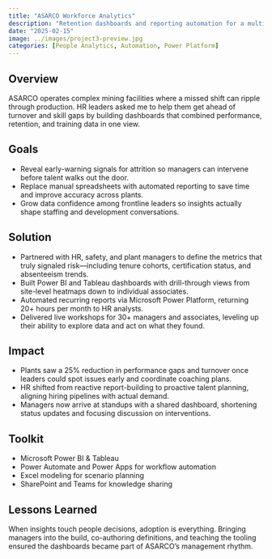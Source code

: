 ```yaml
---
title: "ASARCO Workforce Analytics"
description: "Retention dashboards and reporting automation for a multi-site mining operation"
date: "2025-02-15"
image: ../images/project3-preview.jpg
categories: [People Analytics, Automation, Power Platform]
---
```


## Overview

ASARCO operates complex mining facilities where a missed shift can ripple through production. HR leaders asked me to help them get ahead of turnover and skill gaps by building dashboards that combined performance, retention, and training data in one view.

## Goals

- Reveal early-warning signals for attrition so managers can intervene before talent walks out the door.
- Replace manual spreadsheets with automated reporting to save time and improve accuracy across plants.
- Grow data confidence among frontline leaders so insights actually shape staffing and development conversations.

## Solution

- Partnered with HR, safety, and plant managers to define the metrics that truly signaled risk—including tenure cohorts, certification status, and absenteeism trends.
- Built Power BI and Tableau dashboards with drill-through views from site-level heatmaps down to individual associates.
- Automated recurring reports via Microsoft Power Platform, returning 20+ hours per month to HR analysts.
- Delivered live workshops for 30+ managers and associates, leveling up their ability to explore data and act on what they found.

## Impact

- Plants saw a 25% reduction in performance gaps and turnover once leaders could spot issues early and coordinate coaching plans.
- HR shifted from reactive report-building to proactive talent planning, aligning hiring pipelines with actual demand.
- Managers now arrive at standups with a shared dashboard, shortening status updates and focusing discussion on interventions.

## Toolkit

- Microsoft Power BI & Tableau  
- Power Automate and Power Apps for workflow automation  
- Excel modeling for scenario planning  
- SharePoint and Teams for knowledge sharing

## Lessons Learned

When insights touch people decisions, adoption is everything. Bringing managers into the build, co-authoring definitions, and teaching the tooling ensured the dashboards became part of ASARCO's management rhythm.
